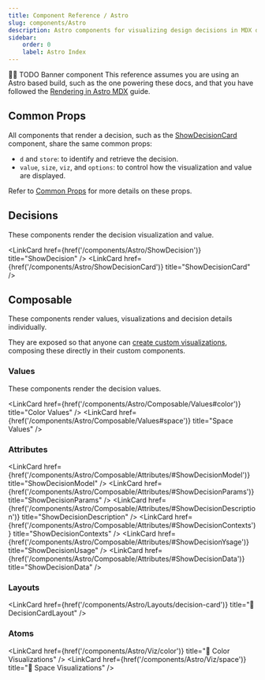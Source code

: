 ```yaml
---
title: Component Reference / Astro
slug: components/Astro
description: Astro components for visualizing design decisions in MDX docs.
sidebar:
    order: 0
    label: Astro Index
---
```




🚧🚧 TODO Banner component
This reference assumes you are using an Astro based build,
such as the one powering these docs, and that you have followed
the [Rendering in Astro MDX](/guides/documenting-design-decisions-with-astro-and-mdx) guide.

## Common Props

All components that render a decision, such as the
[ShowDecisionCard](components/Astro/ShowDecisionCard/) component,
share the same common props:

-   `d` and `store`: to identify and retrieve the decision.
-   `value`, `size`, `viz`, and `options`: to control
    how the visualization and value are displayed.

Refer to [Common Props](components/Astro/Props) for more details on these props.

## Decisions

These components render the decision visualization and value.

<LinkCard href={href('/components/Astro/ShowDecision')} title="ShowDecision" />
<LinkCard href={href('/components/Astro/ShowDecisionCard')} title="ShowDecisionCard" />

## Composable

These components render values, visualizations and decision details individually.

They are exposed so that anyone can
[create custom visualizations](/guides/creating-custom-design-decision-visualizations/),
composing these directly in their custom components.

### Values

These components render the decision values.

<LinkCard href={href('/components/Astro/Composable/Values#color')} title="Color Values" />
<LinkCard href={href('/components/Astro/Composable/Values#space')} title="Space Values" />

### Attributes

<LinkCard
    href={href('/components/Astro/Composable/Attributes/#ShowDecisionModel')}
    title="ShowDecisionModel"
/>
<LinkCard
    href={href('/components/Astro/Composable/Attributes/#ShowDecisionParams')}
    title="ShowDecisionParams"
/>
<LinkCard
    href={href('/components/Astro/Composable/Attributes/#ShowDecisionDescription')}
    title="ShowDecisionDescription"
/>
<LinkCard
    href={href('/components/Astro/Composable/Attributes/#ShowDecisionContexts')}
    title="ShowDecisionContexts"
/>
<LinkCard
    href={href('/components/Astro/Composable/Attributes/#ShowDecisionYsage')}
    title="ShowDecisionUsage"
/>
<LinkCard
    href={href('/components/Astro/Composable/Attributes/#ShowDecisionData')}
    title="ShowDecisionData"
/>

### Layouts

<LinkCard href={href('/components/Astro/Layouts/decision-card')} title="🚧 DecisionCardLayout" />

### Atoms

<LinkCard href={href('/components/Astro/Viz/color')} title="🚧 Color Visualizations" />
<LinkCard href={href('/components/Astro/Viz/space')} title="🚧 Space Visualizations" />
